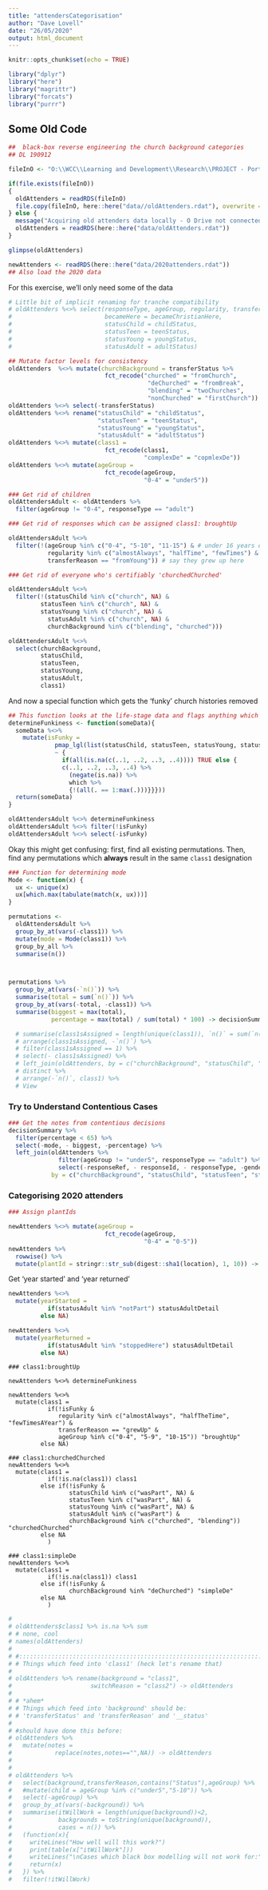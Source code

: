 ```yaml
---
title: "attendersCategorisation"
author: "Dave Lovell"
date: "26/05/2020"
output: html_document
---
```


```r
knitr::opts_chunk$set(echo = TRUE)
```

```r
library("dplyr")
library("here")
library("magrittr")
library("forcats")
library("purrr")
```
## Some Old Code

```r
##  black-box reverse engineering the church background categories
## DL 190912

fileInO <- "O:\\WCC\\Learning and Development\\Research\\PROJECT - Portsmouth 2019 onwards\\Strand 1 - Leaders and Attenders Surveys\\Data\\2018 Data Processing\\rdats\\attenders05-190911 fixing ages.rdat"

if(file.exists(fileInO))
{
  oldAttenders = readRDS(fileInO)
  file.copy(fileInO, here::here("data//oldAttenders.rdat"), overwrite = TRUE)
} else {
  message("Acquiring old attenders data locally - O Drive not connected")
  oldAttenders = readRDS(here::here("data/oldAttenders.rdat"))
}

glimpse(oldAttenders)

newAttenders <- readRDS(here::here("data/2020attenders.rdat"))
## Also load the 2020 data
```

For this exercise, we'll only need some of the data

```r
# Little bit of implicit renaming for tranche compatibility
# oldAttenders %<>% select(responseType, ageGroup, regularity, transferStatus, transferReason, transferOther, christian, class1, class2
#                          becameHere = becameChristianHere,
#                          statusChild = childStatus,
#                          statusTeen = teenStatus,
#                          statusYoung = youngStatus,
#                          statusAdult = adultStatus)

## Mutate factor levels for consistency
oldAttenders  %<>% mutate(churchBackground = transferStatus %>%
                           fct_recode("churched" = "fromChurch", 
                                       "deChurched" = "fromBreak",
                                       "blending" = "twoChurches", 
                                       "nonChurched" = "firstChurch"))
oldAttenders %<>% select(-transferStatus)
oldAttenders %<>% rename("statusChild" = "childStatus",
                         "statusTeen" = "teenStatus", 
                         "statusYoung" = "youngStatus",
                         "statusAdult" = "adultStatus")
oldAttenders %<>% mutate(class1 = 
                           fct_recode(class1,
                                      "complexDe" = "copmlexDe"))
oldAttenders %<>% mutate(ageGroup = 
                           fct_recode(ageGroup,
                                      "0-4" = "under5"))

### Get rid of children
oldAttendersAdult <- oldAttenders %>%  
  filter(ageGroup != "0-4", responseType == "adult")

### Get rid of responses which can be assigned class1: broughtUp

oldAttendersAdult %<>% 
  filter(!(ageGroup %in% c("0-4", "5-10", "11-15") & # under 16 years old
           regularity %in% c("almostAlways", "halfTime", "fewTimes") & # attend at least a few times a year
           transferReason == "fromYoung")) # say they grew up here

### Get rid of everyone who's certifiably 'churchedChurched'

oldAttendersAdult %<>%
  filter(!(statusChild %in% c("church", NA) &
         statusTeen %in% c("church", NA) &
         statusYoung %in% c("church", NA) &
           statusAdult %in% c("church", NA) &
           churchBackground %in% c("blending", "churched")))

oldAttendersAdult %<>%
  select(churchBackground,
         statusChild,
         statusTeen,
         statusYoung,
         statusAdult,
         class1)
```

And now a special function which gets the 'funky' church histories removed

```r
## This function looks at the life-stage data and flags anything which has an NA _before_ the latest entry (i.e. incomplete data)
determineFunkiness <- function(someData){
  someData %<>% 
    mutate(isFunky = 
             pmap_lgl(list(statusChild, statusTeen, statusYoung, statusAdult),
             ~ {
               if(all(is.na(c(..1, ..2, ..3, ..4)))) TRUE else { 
               c(..1, ..2, ..3, ..4) %>% 
                 (negate(is.na)) %>% 
                 which %>% 
                 {!(all(. == 1:max(.)))}}}))
  return(someData)
}

oldAttendersAdult %<>% determineFunkiness
oldAttendersAdult %<>% filter(!isFunky)
oldAttendersAdult %<>% select(-isFunky)
```

Okay this might get confusing: first, find all existing permutations. Then, find any permutations which **always** result in the same `class1` designation

```r

### Function for determining mode
Mode <- function(x) {
  ux <- unique(x)
  ux[which.max(tabulate(match(x, ux)))]
}

permutations <- 
  oldAttendersAdult %>%
  group_by_at(vars(-class1)) %>% 
  mutate(mode = Mode(class1)) %>% 
  group_by_all %>%
  summarise(n())



permutations %>%
  group_by_at(vars(-`n()`)) %>%
  summarise(total = sum(`n()`)) %>% 
  group_by_at(vars(-total, -class1)) %>% 
  summarise(biggest = max(total),
            percentage = max(total) / sum(total) * 100) -> decisionSummary

  # summarise(class1sAssigned = length(unique(class1)), `n()` = sum(`n()`)) %>% 
  # arrange(class1sAssigned, -`n()`) %>%
  # filter(class1sAssigned == 1) %>% 
  # select(- class1sAssigned) %>% 
  # left_join(oldAttenders, by = c("churchBackground", "statusChild", "statusTeen", "statusYoung", "statusAdult")) %>% 
  # distinct %>% 
  # arrange(-`n()`, class1) %>% 
  # View
```
### Try to Understand Contentious Cases

```r
### Get the notes from contentious decisions
decisionSummary %>% 
  filter(percentage < 65) %>% 
  select(-mode, - biggest, -percentage) %>% 
  left_join(oldAttenders %>% 
              filter(ageGroup != "under5", responseType == "adult") %>% 
              select(-responseRef, - responseId, - responseType, -gender, - class2 , - university, - ethnicity, - plantName, - x10Years),
            by = c("churchBackground", "statusChild", "statusTeen", "statusYoung", "statusAdult")) -> contentiousReasons
```

### Categorising 2020 attenders

```r
### Assign plantIds

newAttenders %<>% mutate(ageGroup = 
                           fct_recode(ageGroup,
                                      "0-4" = "0-5"))
newAttenders %>% 
  rowwise() %>% 
  mutate(plantId = stringr::str_sub(digest::sha1(location), 1, 10)) -> newAttenders
```
Get 'year started' and 'year returned'

```r
newAttenders %<>%
  mutate(yearStarted = 
           if(statusAdult %in% "notPart") statusAdultDetail
         else NA)

newAttenders %<>% 
  mutate(yearReturned =
           if(statusAdult %in% "stoppedHere") statusAdultDetail
         else NA)
```

```assign
### class1:broughtUp

newAttenders %<>% determineFunkiness

newAttenders %<>% 
  mutate(class1 = 
           if(!isFunky &
              regularity %in% c("almostAlways", "halfTheTime", "fewTimesAYear") &
              transferReason == "grewUp" & 
              ageGroup %in% c("0-4", "5-9", "10-15")) "broughtUp"
         else NA)

### class1:churchedChurched
newAttenders %<>%
  mutate(class1 = 
           if(!is.na(class1)) class1 
         else if(!isFunky &
                 statusChild %in% c("wasPart", NA) &
                 statusTeen %in% c("wasPart", NA) &
                 statusYoung %in% c("wasPart", NA) &
                 statusAdult %in% c("wasPart") &
                 churchBackground %in% c("churched", "blending")) "churchedChurched"
         else NA
           )

### class1:simpleDe
newAttenders %<>%
  mutate(class1 = 
           if(!is.na(class1)) class1 
         else if(!isFunky &
                 churchBackground %in% "deChurched") "simpleDe"
         else NA
           )
```

```r
# 
# oldAttenders$class1 %>% is.na %>% sum
# # none, cool
# names(oldAttenders)
# 
# #:::::::::::::::::::::::::::::::::::::::::::::::::::::::::::::::::::::::::::::::::::::::::::::::::::
# # Things which feed into 'class1' (heck let's rename that)
# 
# oldAttenders %>% rename(background = "class1",
#                      switchReason = "class2") -> oldAttenders
# 
# # *ahem*
# # Things which feed into 'background' should be:
# # 'transferStatus' and 'transferReason' and '__status'
# 
# #should have done this before:
# oldAttenders %>%
#   mutate(notes = 
#            replace(notes,notes=="",NA)) -> oldAttenders
# 
# 
# oldAttenders %>% 
#   select(background,transferReason,contains("Status"),ageGroup) %>%
#   #mutate(child = ageGroup %in% c("under5","5-10")) %>% 
#   select(-ageGroup) %>%
#   group_by_at(vars(-background)) %>%
#   summarise(itWillWork = length(unique(background))<2,
#             backgrounds = toString(unique(background)),
#             cases = n()) %>% 
#   (function(x){
#     writeLines("How well will this work?")
#     print(table(x["itWillWork"]))
#     writeLines("\nCases which black box modelling will not work for:")
#     return(x)
#   }) %>% 
#   filter(!itWillWork)
```
